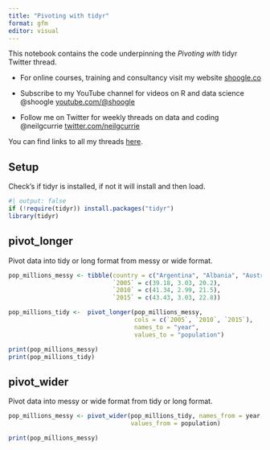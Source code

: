 ```yaml
---
title: "Pivoting with tidyr"
format: gfm
editor: visual
---
```


This notebook contains the code underpinning the *Pivoting with* tidyr Twitter thread.

-   For online courses, training and consultancy visit my website [shoogle.co](shoogle.co)

-   Subscribe to my YouTube channel for videos on R and data science @shoogle [youtube.com/@shoogle](www.youtube.com/@shoogle)

-   Follow me on Twitter for weekly threads on data and coding @neilgcurrie [twitter.com/neilgcurrie](www.twitter.com/neilgcurrie)

You can find links to all my threads [here](https://github.com/neilcuz/threads).

## Setup

Check's if tidyr is installed, if not it will install and then load.

```r
#| output: false
if (!require(tidyr)) install.packages("tidyr")
library(tidyr)
```
## pivot_longer

Pivot data into tidy or long format from messy or wide format.

```r
pop_millions_messy <- tibble(country = c("Argentina", "Albania", "Australia"),
                             `2005` = c(39.18, 3.03, 20.2),
                             `2010` = c(41.34, 2.99, 21.5),
                             `2015` = c(43.43, 3.03, 22.8))

pop_millions_tidy <-  pivot_longer(pop_millions_messy, 
                                   cols = c(`2005`, `2010`, `2015`), 
                                   names_to = "year",
                                   values_to = "population")

print(pop_millions_messy)
print(pop_millions_tidy)
```
## pivot_wider

Pivot data into messy or wide format from tidy or long format.

```r
pop_millions_messy <- pivot_wider(pop_millions_tidy, names_from = year,
                                  values_from = population)

print(pop_millions_messy)
```

